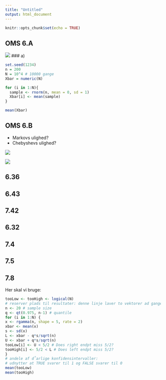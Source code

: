 ```yaml
---
title: "Untitled"
output: html_document
---
```


```r
knitr::opts_chunk$set(echo = TRUE)
```

## OMS 6.A

![](6.A.png)
### a) 

```r
set.seed(1234)
n = 200
N = 10^4 # 10000 gange
Xbar = numeric(N)

for (i in 1:N){
  sample <- rnorm(n, mean = 0, sd = 1)
  Xbar[i] <- mean(sample)
}

mean(Xbar)
```


## OMS 6.B

- Markovs ulighed?
- Chebyshevs ulighed?

![](6.Ba.png)

![](6.Bb.png)


## 6.36

## 6.43

## 7.42


## 6.32

## 7.4

## 7.5

## 7.8

Her skal vi bruge:

```r
tooLow <- tooHigh <- logical(N)
# reserver plads til resultater: denne linje laver to vektorer ad gangen
n <- 20 # sample size
q <- qt(0.975, n-1) # quantile
for (i in 1:N) {
x <- rgamma(n, shape = 5, rate = 2)
xbar <- mean(x)
s <- sd(x)
L <- xbar - q*s/sqrt(n)
U <- xbar + q*s/sqrt(n)
tooLow[i] <- U < 5/2 # Does right endpt miss 5/2?
tooHigh[i] <- 5/2 < L # Does left endpt miss 5/2?
}
# andele af d˚arlige konfidensintervaller:
# udnytter at TRUE svarer til 1 og FALSE svarer til 0
mean(tooLow)
mean(tooHigh)
```




